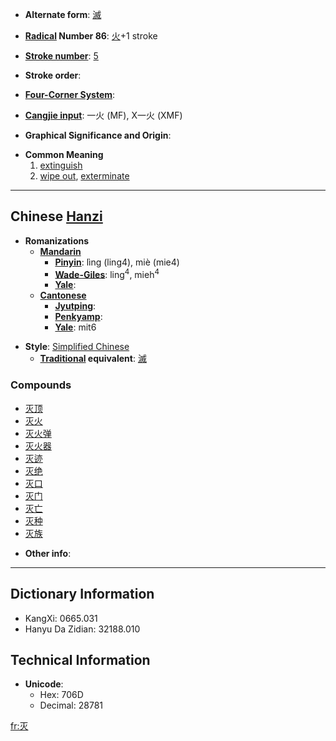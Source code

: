 * '''Alternate form''': [[滅]]

* '''[[Wiktionary:Chinese radical index| Radical]] Number 86''': [[Wiktionary:Chinese radical index 火|火]]+1 stroke

* '''[[Wiktionary:Chinese total strokes index|Stroke number]]''': [[Wiktionary:Chinese total strokes index 5|5]]

* '''Stroke order''': 

* '''[[Wiktionary:Chinese four corner index|Four-Corner System]]''': 

* '''[[Wiktionary:Chinese Cangjie index|Cangjie input]]''': 一火 (MF), X一火 (XMF)

* '''Graphical Significance and Origin''': 

* '''Common Meaning'''
*# [[extinguish]]
*# [[wipe out]], [[exterminate]]


----

== Chinese [[Hanzi]] ==

* '''Romanizations'''
** '''[[Mandarin]]'''
*** '''[[Pinyin]]''': lìng (ling4), miè (mie4)
*** '''[[Wade-Giles]]''': ling<sup>4</sup>, mieh<sup>4</sup>
*** '''[[Yale]]''': 
** '''[[Cantonese]]'''
*** '''[[Jyutping]]''':
*** '''[[Penkyamp]]''': 
*** '''[[Yale]]''': mit6

* '''Style''': [[Simplified Chinese]] 
** '''[[Traditional Chinese|Traditional]] equivalent''': [[滅]]

===Compounds===
*[[灭顶]]
*[[灭火]]
*[[灭火弹]]
*[[灭火器]]
*[[灭迹]]
*[[灭绝]]
*[[灭口]]
*[[灭门]]
*[[灭亡]]
*[[灭种]]
*[[灭族]]

* '''Other info''': 

----

== Dictionary Information ==

* KangXi: 0665.031
* Hanyu Da Zidian: 32188.010

== Technical Information ==

* '''Unicode''':
** Hex: 706D
** Decimal: 28781

[[fr:灭]]